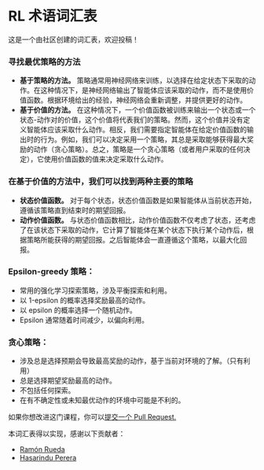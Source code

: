 # RL 术语词汇表

这是一个由社区创建的词汇表，欢迎投稿！

### 寻找最优策略的方法

- **基于策略的方法。** 策略通常用神经网络来训练，以选择在给定状态下采取的动作。在这种情况下，是神经网络输出了智能体应该采取的动作，而不是使用价值函数。根据环境给出的经验，神经网络会重新调整，并提供更好的动作。
- **基于价值的方法。** 在这种情况下，一个价值函数被训练来输出一个状态或一个状态-动作对的价值，这个价值将代表我们的策略。然而，这个价值并没有定义智能体应该采取什么动作。相反，我们需要指定智能体在给定价值函数的输出时的行为。例如，我们可以决定采用一个策略，其总是采取能够获得最大奖励的动作（贪心策略）。总之，策略是一个贪心策略（或者用户采取的任何决定），它使用价值函数的值来决定采取什么动作。

### 在基于价值的方法中，我们可以找到两种主要的策略

- **状态价值函数。** 对于每个状态，状态价值函数是如果智能体从当前状态开始，遵循该策略直到结束时的期望回报。
- **动作价值函数。** 与状态价值函数相比，动作价值函数不仅考虑了状态，还考虑了在该状态下采取的动作，它计算了智能体在某个状态下执行某个动作后，根据策略所能获得的期望回报。之后智能体会一直遵循这个策略，以最大化回报。

### Epsilon-greedy 策略：

- 常用的强化学习探索策略，涉及平衡探索和利用。
- 以 1-epsilon 的概率选择奖励最高的动作。
- 以 epsilon 的概率选择一个随机动作。
- Epsilon 通常随着时间减少，以偏向利用。

### 贪心策略：

- 涉及总是选择预期会导致最高奖励的动作，基于当前对环境的了解。（只有利用）
- 总是选择期望奖励最高的动作。
- 不包括任何探索。
- 在有不确定性或未知最优动作的环境中可能是不利的。


如果你想改进这门课程，你可以[提交一个 Pull Request.](https://github.com/huggingface/deep-rl-class/pulls)

本词汇表得以实现，感谢以下贡献者：

- [Ramón Rueda](https://github.com/ramon-rd)
- [Hasarindu Perera](https://github.com/hasarinduperera/)